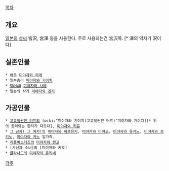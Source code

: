 [[목차]]

== 개요 ==
[[일본]]의 [[성씨]] 宮沢, 宮澤 등을 사용한다. 주로 사용되는건 宮沢쪽. [* 澤의 약자가 沢이다]
== 실존인물 ==
 * [[배우]] [[미야자와 리에]]
 * 일본총리 [[미야자와 기이치]]
 * [[SNH48]] [[미야자와 사에]]
 * 일본의 작가 [[미야자와 겐지]]
== 가공인물 ==
 * [[고교철권전 터프]]의 [wiki:"미야자와 기이치(고교철권전 터프)"미야자와 기이치][* 위의 총리와는 한자가 다르다], [[미야자와 키류]]
 * [[그 남자! 그 여자!]]의 [[미야자와 히로유키]], [[미야자와 미야코]], [[미야자와 유키노]], [[미야자와 츠키노]], [[미야자와 카노]] 일가족.
 * [[리틀버스터즈]]의 [[미야자와 켄고]]
 * [사신과 소녀]의 [미야자와 카호] 
 * [[클라나드]]의 [[미야자와 유키네]]

[[각주]]
